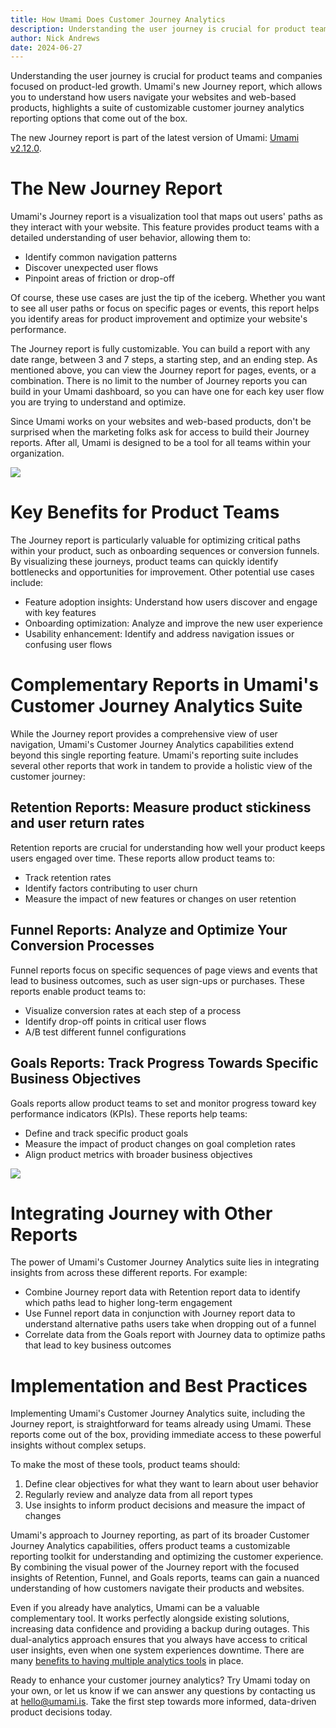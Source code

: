 ```yaml
---
title: How Umami Does Customer Journey Analytics
description: Understanding the user journey is crucial for product teams and companies focused on product-led growth.
author: Nick Andrews
date: 2024-06-27
---
```


Understanding the user journey is crucial for product teams and companies focused on product-led growth. Umami's new Journey report, which allows you to understand how users navigate your websites and web-based products, highlights a suite of customizable customer journey analytics reporting options that come out of the box.

The new Journey report is part of the latest version of Umami: [Umami v2.12.0](/blog/umami-v2.12.0).

# The New Journey Report

Umami's Journey report is a visualization tool that maps out users' paths as they interact with your website. This feature provides product teams with a detailed understanding of user behavior, allowing them to:

- Identify common navigation patterns
- Discover unexpected user flows
- Pinpoint areas of friction or drop-off

Of course, these use cases are just the tip of the iceberg. Whether you want to see all user paths or focus on specific pages or events, this report helps you identify areas for product improvement and optimize your website's performance.

The Journey report is fully customizable. You can build a report with any date range, between 3 and 7 steps, a starting step, and an ending step. As mentioned above, you can view the Journey report for pages, events, or a combination. There is no limit to the number of Journey reports you can build in your Umami dashboard, so you can have one for each key user flow you are trying to understand and optimize.

Since Umami works on your websites and web-based products, don't be surprised when the marketing folks ask for access to build their Journey reports. After all, Umami is designed to be a tool for all teams within your organization.

<img src="https://static.umami.dev/website/images/blog/user-journey.png" />

# Key Benefits for Product Teams

The Journey report is particularly valuable for optimizing critical paths within your product, such as onboarding sequences or conversion funnels. By visualizing these journeys, product teams can quickly identify bottlenecks and opportunities for improvement. Other potential use cases include:

- Feature adoption insights: Understand how users discover and engage with key features
- Onboarding optimization: Analyze and improve the new user experience
- Usability enhancement: Identify and address navigation issues or confusing user flows

# Complementary Reports in Umami's Customer Journey Analytics Suite

While the Journey report provides a comprehensive view of user navigation, Umami's Customer Journey Analytics capabilities extend beyond this single reporting feature. Umami's reporting suite includes several other reports that work in tandem to provide a holistic view of the customer journey:

## Retention Reports: Measure product stickiness and user return rates

Retention reports are crucial for understanding how well your product keeps users engaged over time. These reports allow product teams to:

- Track retention rates
- Identify factors contributing to user churn
- Measure the impact of new features or changes on user retention

## Funnel Reports: Analyze and Optimize Your Conversion Processes

Funnel reports focus on specific sequences of page views and events that lead to business outcomes, such as user sign-ups or purchases. These reports enable product teams to:

- Visualize conversion rates at each step of a process
- Identify drop-off points in critical user flows
- A/B test different funnel configurations

## Goals Reports: Track Progress Towards Specific Business Objectives

Goals reports allow product teams to set and monitor progress toward key performance indicators (KPIs). These reports help teams:

- Define and track specific product goals
- Measure the impact of product changes on goal completion rates
- Align product metrics with broader business objectives

<img src="https://static.umami.dev/website/images/blog/goals-report.png" />

# Integrating Journey with Other Reports

The power of Umami's Customer Journey Analytics suite lies in integrating insights from across these different reports. For example:

- Combine Journey report data with Retention report data to identify which paths lead to higher long-term engagement
- Use Funnel report data in conjunction with Journey report data to understand alternative paths users take when dropping out of a funnel
- Correlate data from the Goals report with Journey data to optimize paths that lead to key business outcomes

# Implementation and Best Practices

Implementing Umami's Customer Journey Analytics suite, including the Journey report, is straightforward for teams already using Umami. These reports come out of the box, providing immediate access to these powerful insights without complex setups.

To make the most of these tools, product teams should:

1. Define clear objectives for what they want to learn about user behavior
2. Regularly review and analyze data from all report types
3. Use insights to inform product decisions and measure the impact of changes

Umami's approach to Journey reporting, as part of its broader Customer Journey Analytics capabilities, offers product teams a customizable reporting toolkit for understanding and optimizing the customer experience. By combining the visual power of the Journey report with the focused insights of Retention, Funnel, and Goals reports, teams can gain a nuanced understanding of how customers navigate their products and websites.

Even if you already have analytics, Umami can be a valuable complementary tool. It works perfectly alongside
existing solutions, increasing data confidence and providing a backup during outages. This dual-analytics
approach ensures that you always have access to critical user insights,
even when one system experiences downtime. There are many [benefits to having multiple analytics tools](/blog/the-benefits-of-having-two-website-analytics-tools) in place.

Ready to enhance your customer journey analytics? Try Umami today on your own, or let us know if we can answer any questions by contacting us at hello@umami.is. Take the first step towards more informed, data-driven product decisions today.
